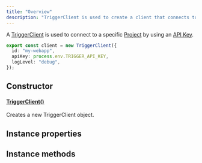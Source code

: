 ```yaml
---
title: "Overview"
description: "TriggerClient is used to create a client that connects to the Trigger.dev platform"
---
```


A [TriggerClient](/documentation/concepts/client-adaptors) is used to connect to a specific [Project](/documentation/concepts/projects) by using an [API Key](/documentation/concepts/environments-apikeys).

```ts Example
export const client = new TriggerClient({
  id: "my-webapp",
  apiKey: process.env.TRIGGER_API_KEY,
  logLevel: "debug",
});
```

## Constructor

#### [TriggerClient()](/sdk/triggerclient/constructor)

Creates a new TriggerClient object.

## Instance properties

## Instance methods
